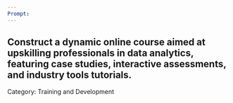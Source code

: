```yaml
---
Prompt:
---
```

Construct a dynamic online course aimed at upskilling professionals in data analytics, featuring case studies, interactive assessments, and industry tools tutorials.
---
Category: Training and Development
